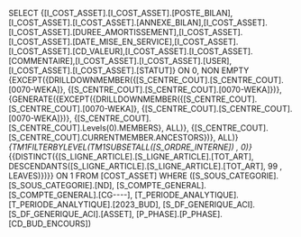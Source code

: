 SELECT {[I_COST_ASSET].[I_COST_ASSET].[POSTE_BILAN],[I_COST_ASSET].[I_COST_ASSET].[ANNEXE_BILAN],[I_COST_ASSET].[I_COST_ASSET].[DUREE_AMORTISSEMENT],[I_COST_ASSET].[I_COST_ASSET].[DATE_MISE_EN_SERVICE],[I_COST_ASSET].[I_COST_ASSET].[CD_VALEUR],[I_COST_ASSET].[I_COST_ASSET].[COMMENTAIRE],[I_COST_ASSET].[I_COST_ASSET].[USER],[I_COST_ASSET].[I_COST_ASSET].[STATUT]} ON 0, NON EMPTY {EXCEPT({DRILLDOWNMEMBER({[S_CENTRE_COUT].[S_CENTRE_COUT].[0070-WEKA]}, {[S_CENTRE_COUT].[S_CENTRE_COUT].[0070-WEKA]})}, {GENERATE({EXCEPT({DRILLDOWNMEMBER({[S_CENTRE_COUT].[S_CENTRE_COUT].[0070-WEKA]}, {[S_CENTRE_COUT].[S_CENTRE_COUT].[0070-WEKA]})}, {[S_CENTRE_COUT].[S_CENTRE_COUT].Levels(0).MEMBERS}, ALL)}, {[S_CENTRE_COUT].[S_CENTRE_COUT].CURRENTMEMBER.ANCESTORS})}, ALL)}*{TM1FILTERBYLEVEL(TM1SUBSETALL([S_ORDRE_INTERNE]) , 0)}*{{DISTINCT({[S_LIGNE_ARTICLE].[S_LIGNE_ARTICLE].[TOT_ART], DESCENDANTS([S_LIGNE_ARTICLE].[S_LIGNE_ARTICLE].[TOT_ART], 99 , LEAVES)})}} ON 1 FROM [COST_ASSET] WHERE ([S_SOUS_CATEGORIE].[S_SOUS_CATEGORIE].[ND], [S_COMPTE_GENERAL].[S_COMPTE_GENERAL].[CG----], [T_PERIODE_ANALYTIQUE].[T_PERIODE_ANALYTIQUE].[2023_BUD], [S_DF_GENERIQUE_ACI].[S_DF_GENERIQUE_ACI].[ASSET], [P_PHASE].[P_PHASE].[CD_BUD_ENCOURS])